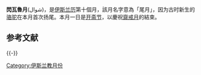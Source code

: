 {{unreferenced|time=2014-07-20T05:36:52+00:00}}
'''閃瓦魯月'''(شوال)，是[[伊斯兰历|伊斯兰历]]第十個月，該月名字意為「尾月」，因为古时新生的[[骆驼|骆驼]]在本月首次扬尾。本月一日是[[开斋节|开斋节]]，以慶祝[[齋戒月|齋戒月]]的結束。

== 参考文献 ==
{{Reflist}}

{{-}}
{{伊斯兰历}}

[[Category:伊斯兰教月份|Category:伊斯兰教月份]]